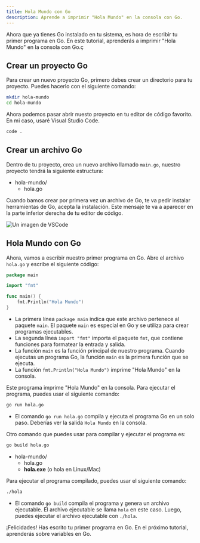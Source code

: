 ```yaml
---
title: Hola Mundo con Go
description: Aprende a imprimir "Hola Mundo" en la consola con Go.
---
```


Ahora que ya tienes Go instalado en tu sistema, es hora de escribir tu primer programa en Go. En este tutorial, aprenderás a imprimir "Hola Mundo" en la consola con Go.ç

## Crear un proyecto Go

Para crear un nuevo proyecto Go, primero debes crear un directorio para tu proyecto. Puedes hacerlo con el siguiente comando:

```bash
mkdir hola-mundo
cd hola-mundo
```

Ahora podemos pasar abrir nuesto proyecto en tu editor de código favorito. En mi caso, usaré Visual Studio Code.

```bash
code .
```

## Crear un archivo Go
Dentro de tu proyecto, crea un nuevo archivo llamado `main.go`, nuestro proyecto tendrá la siguiente estructura:


<FileTree>

- hola-mundo/
  - hola.go

</FileTree>

Cuando bamos crear por primera vez un archivo de Go, te va pedir instalar herramientas de Go, acepta la instalación. Este mensaje te va a aparecer en la parte inferior derecha de tu editor de código.

![Un imagen de VSCode](../../../assets/section-1/vscode-go-01.png)


## Hola Mundo con Go

Ahora, vamos a escribir nuestro primer programa en Go. Abre el archivo `hola.go` y escribe el siguiente código:

```go
package main

import "fmt"

func main() {
    fmt.Println("Hola Mundo")
}
```
- La primera línea `package main` indica que este archivo pertenece al paquete `main`. El paquete `main` es especial en Go y se utiliza para crear programas ejecutables.
- La segunda línea `import "fmt"` importa el paquete `fmt`, que contiene funciones para formatear la entrada y salida.
- La función `main` es la función principal de nuestro programa. Cuando ejecutas un programa Go, la función `main` es la primera función que se ejecuta.
- La función `fmt.Println("Hola Mundo")` imprime "Hola Mundo" en la consola.

Este programa imprime "Hola Mundo" en la consola. Para ejecutar el programa, puedes usar el siguiente comando:

```bash
go run hola.go
```

- El comando `go run hola.go` compila y ejecuta el programa Go en un solo paso. Deberías ver la salida `Hola Mundo` en la consola.

Otro comando que puedes usar para compilar y ejecutar el programa es:

```bash
go build hola.go
```

<FileTree>

- hola-mundo/
  - hola.go
  - **hola.exe** (o hola en Linux/Mac)

</FileTree>

Para ejecutar el programa compilado, puedes usar el siguiente comando:

```bash
./hola
```
 
- El comando `go build` compila el programa y genera un archivo ejecutable. El archivo ejecutable se llama `hola` en este caso. Luego, puedes ejecutar el archivo ejecutable con `./hola`.


¡Felicidades! Has escrito tu primer programa en Go. En el próximo tutorial, aprenderás sobre variables en Go.

